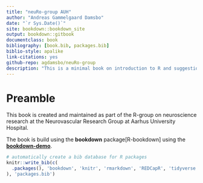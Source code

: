 ```yaml
--- 
title: "neuRo-group AUH"
author: "Andreas Gammelgaard Damsbo"
date: "`r Sys.Date()`"
site: bookdown::bookdown_site
output: bookdown::gitbook
documentclass: book
bibliography: [book.bib, packages.bib]
biblio-style: apalike
link-citations: yes
github-repo: agdamsbo/neuRo-group
description: "This is a minimal book on introduction to R and suggestions for research work in R."
---
```


# Preamble

This book is created and maintained as part of the R-group on neuroscience research at the Neurovascular Research Group at Aarhus University Hospital.

The book is build using the **bookdown** package[R-bookdown] using the [**bookdown-demo**](https://github.com/rstudio/bookdown-demo).

```r
# automatically create a bib database for R packages
knitr::write_bib(c(
  .packages(), 'bookdown', 'knitr', 'rmarkdown', 'REDCapR', 'tidyverse'
), 'packages.bib')
```
